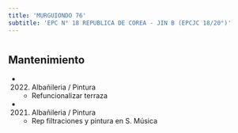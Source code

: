 ```yaml
---
title: 'MURGUIONDO 76'
subtitle: 'EPC N° 18 REPUBLICA DE COREA - JIN B (EPCJC 18/20°)'
---
```


#


## Mantenimiento

*  (2022) Albañileria / Pintura 
    + Refuncionalizar terraza

*  (2021) Albañileria / Pintura 
    + Rep filtraciones y pintura en S. Música



